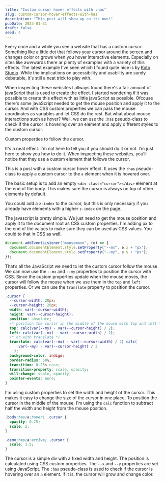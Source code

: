 ```yaml
---
title: "Custom cursor hover effects with :has"
slug: custom-cursor-hover-effects-with-has
description: "This post will show up on its own!"
pubDate: 2023-01-31
draft: false
seed: 4
---
```


Every once and a while you see a website that has a custom cursor. Something like a little dot that follows your cursor around the screen and changes color or grows when you hover interactive elements. Especially on sites like awwwards there ar plenty of examples with a variety of this effects. The latest example I've seen which I found quite nice is by [Koto Studio](https://koto.studio/). While the implications on accessibility and usability are surely debatable, it's still a neat trick to play with.

When inspecting these websites I allways found there's a fair amount of javaScript that is used to create the effect. I started wondering if it was possible to create this effect with as little javaScript as possible. Ofcouse there's some javaScript needed to get the mouse position and apply it to the cursor. And with CSS custom properties we can pass the mouse coordinates as variables and let CSS do the rest. But what about mouse interactions such as hover? Well, we can use the `:has` pseudo-class to check if the cursor is hovering over an element and apply different styles to the custom cursor.

Custom properties to follow the cursor.

It's a neat effect. I'm not here to tell you if you should do it or not. I'm just here to show you how to do it.
When inspecting these websites, you'll notice that they use a custom element that follows the cursor.

This is a post with a custom cursor hover effect. It uses the `:has` pseudo-class to apply a custom cursor to the `a` element when it is hovered over.

The basic setup is to add an empty `<div class="cursor"></div>` element at the end of the body. This makes sure the cursor is always on top of other elements by default.

You could add a `z-index` to the cursor, but this is only necessary if you already have elements with a higher `z-index` on the page.

The javascript is pretty simple. We just need to get the mouse position and apply it to the document root as CSS custom properties. I'm adding px to the end of the values to make sure they can be used as CSS values. You could to that in CSS as well.

```javascript
document.addEventListener("mousemove", (e) => {
  document.documentElement.style.setProperty("--mx", e.x + "px");
  document.documentElement.style.setProperty("--my", e.y + "px");
});
```

That’s all the JavaScript we need to let the custom cursor follow the mouse. We can now use the `--mx` and `--my` properties to position the cursor with CSS. Since the custom properties update when the mouse moves, the cursor will follow the mouse when we use them in the `top` and `left` properties. Or we can use the `translate` property to position the cursor.

```css
.cursor {
  --cursor-width: 20px;
  --cursor-height: 20px;
  width: var(--cursor-width);
  height: var(--cursor-height);
  position: absolute;
  /* position the cursor in the middle of the mouse with top and left */
  top: calc(var(--my) - var(--cursor-height) / 2);
  left: calc(var(--mx) - var(--cursor-width) / 2);
  /* or with translate */
  translate: calc(var(--mx) - var(--cursor-width) / 2) calc(
      var(--my) - var(--cursor-height) / 2
    );
  background-color: indigo;
  border-radius: 50%;
  transition: 0.25s ease;
  transition-property: scale, opacity;
  will-change: scale, opacity;
  pointer-events: none;
}
```

I'm using custom properties to set the width and height of the cursor. This makes it easy to change the size of the cursor in one place. To position the cursor in the middle of the mouse, I'm using the `calc` function to subtract half the width and height from the mouse position.

```css
.body:has(a:hover) .cursor {
  opacity: 0.75;
  scale: 2;
}

.demo:has(a:active) .cursor {
  scale: 1.5;
}
```


<CursorBasic client:idle />

The cursor is a simple div with a fixed width and height. The position is calculated using CSS custom properties. The `--x` and `--y` properties are set using JavaScript. The `:has` pseudo-class is used to check if the cursor is hovering over an `a` element. If it is, the cursor will grow and change color.


<Cursor client:idle />
